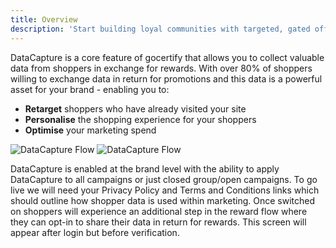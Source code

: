 ```yaml
---
title: Overview
description: 'Start building loyal communities with targeted, gated offers.'
---
```


DataCapture is a core feature of gocertify that allows you to collect valuable data from shoppers in exchange for rewards. With over 80% of shoppers willing to exchange data in return for promotions and 
this data is a powerful asset for your brand - enabling you to:

- **Retarget** shoppers who have already visited your site
- **Personalise** the shopping experience for your shoppers
- **Optimise** your marketing spend

<Frame caption="DataCapture adds an additional step to the reward flow where you can collect data from shoppers">
  <img
    className="block dark:hidden"
    src="/images/dataCaptureFlow.png"
    alt="DataCapture Flow"
  />
  <img
    className="hidden dark:block"
    src="/images/dataCaptureFlow.png"
    alt="DataCapture Flow"
  />
</Frame>

DataCapture is enabled at the brand level with the ability to apply DataCapture to all campaigns or just closed group/open campaigns. To go live we will need your Privacy Policy and Terms and Conditions links which should outline how shopper data is used within marketing.
Once switched on shoppers will experience an additional step in the reward flow where they can opt-in to share their data in return for rewards. This screen will
appear after login but before verification.

